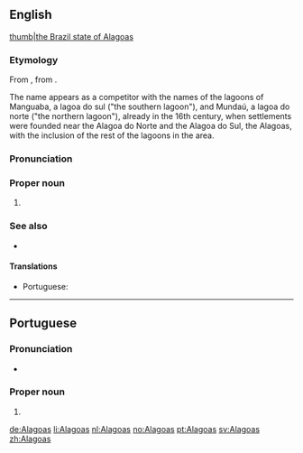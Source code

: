 {{also|Alagoa}}
==English==
[[file:Brazil State Alagoas.svg|thumb|the Brazil state of Alagoas]]

===Etymology===
From {{etyl|pt|en}} {{m|pt|Alagoas}}, from {{m|pt|alagoas||lakes}}.

The name appears as a competitor with the names of the lagoons of Manguaba, a lagoa do sul ("the southern lagoon"), and Mundaú, a lagoa do norte ("the northern lagoon"), already in the 16th century, when settlements were founded near the Alagoa do Norte and the Alagoa do Sul, the Alagoas, with the inclusion of the rest of the lagoons in the area.

===Pronunciation===
{{rfp||en|lang=en}}

===Proper noun===
{{en-proper noun}}

# {{place:Brazil/state|en|capital=Maceió|region=Northeast Region}}

===See also===
* {{projectlink|pedia}}

====Translations====
{{trans-top|state in north-eastern Brazil}}
* Portuguese: {{t+|pt|Alagoas}}
{{trans-mid}}
{{trans-bottom}}

----

==Portuguese==

===Pronunciation===
* {{a|Brazil}} {{IPA|/ˌa.la.ˈɡo.ɐs/|lang=pt}}

===Proper noun===
{{pt-proper noun|m|g2=f-p}}

# {{place:Brazil/state|pt|capital=Maceió|region=Northeast Region}}

[[de:Alagoas]]
[[li:Alagoas]]
[[nl:Alagoas]]
[[no:Alagoas]]
[[pt:Alagoas]]
[[sv:Alagoas]]
[[zh:Alagoas]]